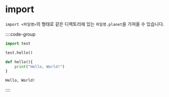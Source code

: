 # import

`import <파일명>`의 형태로 같은 디렉토리에 있는 `파일명.planet`을 가져올 수 있습니다.

::::code-group

```python [main.planet]
import test

test.hello()
```

```python [test.planet]
def hello(){
    print("Hello, World!")
}
```

```shell [결과]
Hello, World!
```

::::
